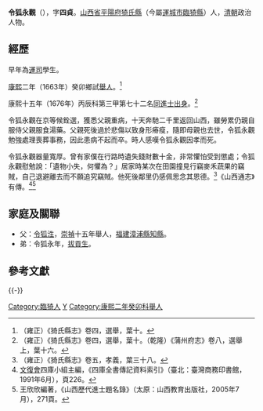 '''令狐永觀'''（{{bd|？年||？年|catIdx=L令狐}}），字'''四貞'''。[[山西省|山西省]][[平陽府|平陽府]][[猗氏縣|猗氏縣]]（今屬[[運城市|運城市]][[臨猗縣|臨猗縣]]）人，[[清朝|清朝]]政治人物。

== 經歷 ==
早年為[[運司|運司]]學生。

[[康熙|康熙]]二年（1663年）癸卯鄉試[[舉人|舉人]]。<ref>（雍正）《猗氏縣志》卷四，選舉，葉十。</ref>

康熙十五年（1676年）丙辰科第三甲第七十二名[[同進士出身|同進士出身]]。<ref>（雍正）《猗氏縣志》卷四，選舉，葉十。（乾隆）《蒲州府志》卷八，選舉上，葉十六。</ref>

令狐永觀在京等候銓選，獲悉父親重病，十天奔馳二千里返回山西，雖勞累仍親自服侍父親服食湯藥。父親死後過於悲傷以致身形瘠瘦，隨即母親也去世，令狐永觀勉強處理喪葬事務，因此患病不起而卒。時人感嘆令狐永觀因孝而死。

令狐永觀器量寬厚。曾有家僕在行路時遺失錢財數十金，非常懼怕受到懲處；令狐永觀慰勉說：「遺物小失，何懼為？」居家時某次在田園撞見行竊麥禾蔬果的竊賊，自己退避離去而不願追究竊賊。他死後鄰里仍感佩思念其恩德。<ref>（雍正）《猗氏縣志》卷五，孝義，葉三十八。</ref>《山西通志》有傳。<ref>[[文復會|文復會]]四庫小組主編，《四庫全書傳記資料索引》（臺北：臺灣商務印書館，1991年6月），頁226。</ref><ref>王欣欣編著，《山西歷代進士題名錄》（太原：山西教育出版社，2005年7月），271頁。</ref>

== 家庭及關聯 ==
*父：[[令狐泩|令狐泩]]，[[崇禎|崇禎]]十五年舉人，[[福建|福建]][[漳浦縣|漳浦縣]][[知縣|知縣]]。
*弟：令狐永年，[[拔貢生|拔貢生]]。

==參考文獻==
{{reflist}}


{{-}}
{{康熙十五年丙辰科殿試金榜}}
{{DEFAULTSORT:Linghu令狐}}
[[Category:臨猗人|Category:臨猗人]]
[[Category:令狐姓|Y]]
[[Category:康熙二年癸卯科舉人|Category:康熙二年癸卯科舉人]]